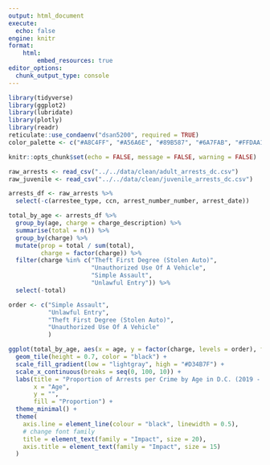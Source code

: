 ```yaml
---
output: html_document
execute:
  echo: false
engine: knitr
format:
    html:
        embed_resources: true
editor_options: 
  chunk_output_type: console
---
```


```r
library(tidyverse)
library(ggplot2)
library(lubridate)
library(plotly)
library(readr)
reticulate::use_condaenv("dsan5200", required = TRUE)
color_palette <- c("#A8C4FF", "#A56A6E", "#89B587", "#6A7FAB", "#FFDAA1", "#EFA4D6", "#7C5FBC", "#F2B37A")

knitr::opts_chunk$set(echo = FALSE, message = FALSE, warning = FALSE)
```

```r
raw_arrests <- read_csv("../../data/clean/adult_arrests_dc.csv")
raw_juvenile <- read_csv("../../data/clean/juvenile_arrests_dc.csv")
```

```r
arrests_df <- raw_arrests %>% 
  select(-c(arrestee_type, ccn, arrest_number_number, arrest_date))
```

```r
total_by_age <- arrests_df %>% 
  group_by(age, charge = charge_description) %>% 
  summarise(total = n()) %>% 
  group_by(charge) %>% 
  mutate(prop = total / sum(total),
         charge = factor(charge)) %>% 
  filter(charge %in% c("Theft First Degree (Stolen Auto)", 
                       "Unauthorized Use Of A Vehicle",
                       "Simple Assault",
                       "Unlawful Entry")) %>%
  select(-total)

order <- c("Simple Assault",
           "Unlawful Entry",
           "Theft First Degree (Stolen Auto)", 
           "Unauthorized Use Of A Vehicle"
           )

ggplot(total_by_age, aes(x = age, y = factor(charge, levels = order), fill = prop)) +
  geom_tile(height = 0.7, color = "black") +
  scale_fill_gradient(low = "lightgray", high = "#D34B7F") +
  scale_x_continuous(breaks = seq(0, 100, 10)) +
  labs(title = "Proportion of Arrests per Crime by Age in D.C. (2019 - 2023)", 
       x = "Age", 
       y = "",
       fill = "Proportion") +
  theme_minimal() +
  theme(
    axis.line = element_line(colour = "black", linewidth = 0.5),
    # change font family
    title = element_text(family = "Impact", size = 20),
    axis.title = element_text(family = "Impact", size = 15)
  )

```